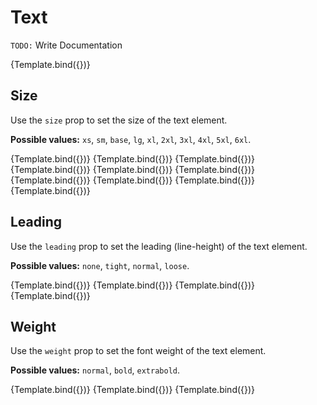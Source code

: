 
<Meta title="Elements/Text" component={Text} />


# Text

`TODO:` Write Documentation

<Canvas>
  <Story
    name="Interactive"
    args={{
      children: 'Test test',
      size: 'base',
      leading: 'normal',
      weight: 'normal',
    }}
    argTypes={{
      leading: {
        name: 'leading',
        description: 'Controls the line-height of the text element.',
        control: {
          type: 'select',
          options: ['none', 'tight', 'normal', 'loose'],
        },
        table: {
          type: {
            summary: '"none" | "tight" | "normal" | "loose"',
          },
          defaultValue: {
            summary: 'normal',
          },
        },
      },
      size: {
        name: 'size',
        description: 'Controls the size of the text element.',
        control: {
          type: 'select',
          options: [
            'xs',
            'sm',
            'base',
            'lg',
            'xl',
            '2xl',
            '3xl',
            '4xl',
            '5xl',
            '6xl',
          ],
        },
        table: {
          type: {
            summary:
              '"xs" | "sm" | "base" | "lg" | "xl" | "2xl" | "3xl" | "4xl" | "5xl" | "6xl"',
          },
          defaultValue: { summary: 'base' },
        },
      },
      weight: {
        name: 'weight',
        description: 'Controls the font-weight of the text element.',
        control: {
          type: 'select',
          options: ['normal', 'bold', 'extrabold'],
        },
        table: {
          type: {
            summary: '"normal" | "bold" | "extrabold"',
          },
          defaultValue: {
            summary: 'normal',
          },
        },
      },
    }}
  >
    {Template.bind({})}
  </Story>
</Canvas>

<ArgsTable story="Interactive" />

## **Size**

Use the `size` prop to set the size of the text element.

**Possible values:** `xs`, `sm`, `base`, `lg`, `xl`, `2xl`, `3xl`, `4xl`, `5xl`, `6xl`.

<Canvas>
  <Story
    name="Size - XS"
    args={{
      as: 'p',
      children: `xs - Lorem ipsum, dolor sit amet consectetur adipisicing elit. Fuga suscipit architecto et est autem excepturi possimus rem quibusdam itaque consectetur, minima ex quidem nisi alias quis dicta, laboriosam corporis recusandae.`,
      size: 'xs',
    }}
  >
    {Template.bind({})}
  </Story>
  <Story
    name="Size - SM"
    args={{
      as: 'p',
      children: `sm - Lorem ipsum, dolor sit amet consectetur adipisicing elit. Fuga suscipit architecto et est autem excepturi possimus rem quibusdam itaque consectetur, minima ex quidem nisi alias quis dicta, laboriosam corporis recusandae.`,
      size: 'sm',
    }}
  >
    {Template.bind({})}
  </Story>
  <Story
    name="Size - Base"
    args={{
      as: 'p',
      children: `base - Lorem ipsum, dolor sit amet consectetur adipisicing elit. Fuga suscipit architecto et est autem excepturi possimus rem quibusdam itaque consectetur, minima ex quidem nisi alias quis dicta, laboriosam corporis recusandae.`,
      size: 'base',
    }}
  >
    {Template.bind({})}
  </Story>
  <Story
    name="Size - LG"
    args={{
      as: 'p',
      children: `lg - Lorem ipsum, dolor sit amet consectetur adipisicing elit. Fuga suscipit architecto et est autem excepturi possimus rem quibusdam itaque consectetur, minima ex quidem nisi alias quis dicta, laboriosam corporis recusandae.`,
      size: 'lg',
    }}
  >
    {Template.bind({})}
  </Story>
  <Story
    name="Size - XL"
    args={{
      as: 'p',
      children: `xl - Lorem ipsum, dolor sit amet consectetur adipisicing elit. Fuga suscipit architecto et est autem excepturi possimus rem quibusdam itaque consectetur, minima ex quidem nisi alias quis dicta, laboriosam corporis recusandae.`,
      size: 'xl',
    }}
  >
    {Template.bind({})}
  </Story>
  <Story
    name="Size - 2XL"
    args={{
      as: 'p',
      children: `2xl - Lorem ipsum, dolor sit amet consectetur adipisicing elit. Fuga suscipit architecto et est autem excepturi possimus rem quibusdam itaque consectetur, minima ex quidem nisi alias quis dicta, laboriosam corporis recusandae.`,
      size: '2xl',
    }}
  >
    {Template.bind({})}
  </Story>
  <Story
    name="Size - 3XL"
    args={{
      as: 'p',
      children: `3xl - Lorem ipsum, dolor sit amet consectetur adipisicing elit. Fuga suscipit architecto et est autem excepturi possimus rem quibusdam itaque consectetur, minima ex quidem nisi alias quis dicta, laboriosam corporis recusandae.`,
      size: '3xl',
    }}
  >
    {Template.bind({})}
  </Story>
  <Story
    name="Size - 4XL"
    args={{
      as: 'p',
      children: `4xl - Lorem ipsum, dolor sit amet consectetur adipisicing elit. Fuga suscipit architecto et est autem excepturi possimus rem quibusdam itaque consectetur, minima ex quidem nisi alias quis dicta, laboriosam corporis recusandae.`,
      size: '4xl',
    }}
  >
    {Template.bind({})}
  </Story>
  <Story
    name="Size - 5XL"
    args={{
      as: 'p',
      children: `5xl - Lorem ipsum, dolor sit amet consectetur adipisicing elit. Fuga suscipit architecto et est autem excepturi possimus rem quibusdam itaque consectetur, minima ex quidem nisi alias quis dicta, laboriosam corporis recusandae.`,
      size: '5xl',
    }}
  >
    {Template.bind({})}
  </Story>
  <Story
    name="Size - 6XL"
    args={{
      as: 'p',
      children: `6xl - Lorem ipsum, dolor sit amet consectetur adipisicing elit. Fuga suscipit architecto et est autem excepturi possimus rem quibusdam itaque consectetur, minima ex quidem nisi alias quis dicta, laboriosam corporis recusandae.`,
      size: '6xl',
    }}
  >
    {Template.bind({})}
  </Story>
</Canvas>

## **Leading**

Use the `leading` prop to set the leading (line-height) of the text element.

**Possible values:** `none`, `tight`, `normal`, `loose`.

<Canvas>
  <Story
    name="Leading - None"
    args={{
      as: 'p',
      children: `base - Lorem ipsum, dolor sit amet consectetur adipisicing elit. Fuga suscipit architecto et est autem excepturi possimus rem quibusdam itaque consectetur, minima ex quidem nisi alias quis dicta, laboriosam corporis recusandae.`,
      size: 'base',
      leading: 'none',
    }}
  >
    {Template.bind({})}
  </Story>
  <Story
    name="Leading - Tight"
    args={{
      as: 'p',
      children: `tight - Lorem ipsum, dolor sit amet consectetur adipisicing elit. Fuga suscipit architecto et est autem excepturi possimus rem quibusdam itaque consectetur, minima ex quidem nisi alias quis dicta, laboriosam corporis recusandae.`,
      size: 'base',
      leading: 'tight',
    }}
  >
    {Template.bind({})}
  </Story>
  <Story
    name="Leading - Normal"
    args={{
      as: 'p',
      children: `normal - Lorem ipsum, dolor sit amet consectetur adipisicing elit. Fuga suscipit architecto et est autem excepturi possimus rem quibusdam itaque consectetur, minima ex quidem nisi alias quis dicta, laboriosam corporis recusandae.`,
      size: 'base',
      leading: 'normal',
    }}
  >
    {Template.bind({})}
  </Story>
  <Story
    name="Leading - Loose"
    args={{
      as: 'p',
      children: `loose - Lorem ipsum, dolor sit amet consectetur adipisicing elit. Fuga suscipit architecto et est autem excepturi possimus rem quibusdam itaque consectetur, minima ex quidem nisi alias quis dicta, laboriosam corporis recusandae.`,
      size: 'base',
      leading: 'loose',
    }}
  >
    {Template.bind({})}
  </Story>
</Canvas>

## **Weight**

Use the `weight` prop to set the font weight of the text element.

**Possible values:** `normal`, `bold`, `extrabold`.

<Canvas>
  <Story
    name="Weight - Normal"
    args={{
      as: 'p',
      children: `normal - Lorem ipsum, dolor sit amet consectetur adipisicing elit. Fuga suscipit architecto et est autem excepturi possimus rem quibusdam itaque consectetur, minima ex quidem nisi alias quis dicta, laboriosam corporis recusandae.`,
      size: 'base',
      weight: 'normal',
    }}
  >
    {Template.bind({})}
  </Story>
  <Story
    name="Weight - Bold"
    args={{
      as: 'p',
      children: `bold - Lorem ipsum, dolor sit amet consectetur adipisicing elit. Fuga suscipit architecto et est autem excepturi possimus rem quibusdam itaque consectetur, minima ex quidem nisi alias quis dicta, laboriosam corporis recusandae.`,
      size: 'base',
      weight: 'bold',
    }}
  >
    {Template.bind({})}
  </Story>
  <Story
    name="Weight - Extrabold"
    args={{
      as: 'p',
      children: `extrabold - Lorem ipsum, dolor sit amet consectetur adipisicing elit. Fuga suscipit architecto et est autem excepturi possimus rem quibusdam itaque consectetur, minima ex quidem nisi alias quis dicta, laboriosam corporis recusandae.`,
      size: 'base',
      weight: 'extrabold',
    }}
  >
    {Template.bind({})}
  </Story>
</Canvas>
